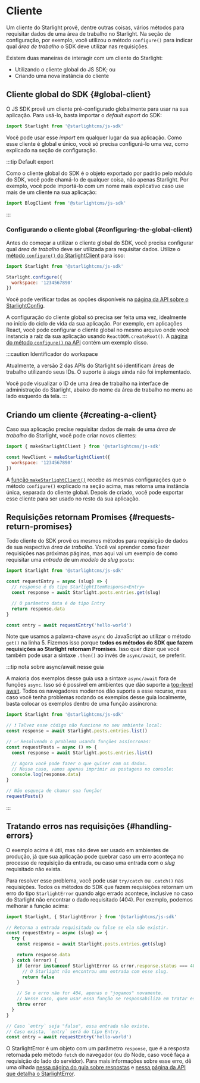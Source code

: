 # Cliente

Um cliente do Starlight provê, dentre outras coisas, vários métodos para requisitar dados de uma área de trabalho no
Starlight. Na seção de configuração, por exemplo, você utilizou o método `configure()` para indicar qual
*área de trabalho* o SDK deve utilizar nas requisições.

Existem duas maneiras de interagir com um cliente do Starlight:
- Utilizando o cliente global do JS SDK; ou
- Criando uma nova instância do cliente

## Cliente global do SDK {#global-client}

<APILink to="/api#default"/>

O JS SDK provê um cliente pré-configurado globalmente para usar na sua aplicação. Para usá-lo, basta importar o <i>default export</i>
do SDK:

```js
import Starlight from '@starlightcms/js-sdk'
```

Você pode usar esse <i>import</i> em qualquer lugar da sua aplicação. Como esse cliente é global e único, você só
precisa configurá-lo uma vez, como explicado na seção de configuração.

:::tip Default export

Como o cliente global do SDK é o objeto exportado por padrão pelo módulo do SDK, você pode chamá-lo de qualquer coisa,
não apenas Starlight. Por exemplo, você pode importá-lo com um nome mais explicativo caso use mais de um cliente
na sua aplicação:

```js
import BlogClient from '@starlightcms/js-sdk'
```

:::

### Configurando o cliente global {#configuring-the-global-client}

Antes de começar a utilizar o cliente global do SDK, você precisa configurar qual *área de trabalho* deve ser utilizada
para requisitar dados. Utilize o [método `configure()` do StarlightClient](/api/interface/StarlightClient#configure) para isso:

```js
import Starlight from '@starlightcms/js-sdk'

Starlight.configure({
  workspace: '1234567890'
})
```

Você pode verificar todas as opções disponíveis na [página da API sobre o StarlightConfig](/api#StarlightConfig).

A configuração do cliente global só precisa ser feita uma vez, idealmente no início do ciclo de vida da sua aplicação.
Por exemplo, em aplicações React, você pode configurar o cliente global no mesmo arquivo onde você instancia a raíz
da sua aplicação usando `ReactDOM.createRoot()`.
A [página do método `configure()` na API](/api/interface/StarlightClient#configure) contém um exemplo disso.

:::caution Identificador do workspace

Atualmente, a versão 2 das APIs do Starlight só identificam áreas de trabalho utilizando seus IDs. O suporte à *slugs*
ainda não foi implementado.

Você pode visualizar o ID de uma área de trabalho na interface de administração do Starlight, abaixo do nome da área de
trabalho no menu ao lado esquerdo da tela.
:::

## Criando um cliente {#creating-a-client}

Caso sua aplicação precise requisitar dados de mais de uma *área de trabalho* do Starlight, você pode criar novos
clientes:

```js
import { makeStarlightClient } from '@starlightcms/js-sdk'

const NewClient = makeStarlightClient({
  workspace: '1234567890'
})
```

A [função `makeStarlightClient()`](/api/function/makeStarlightClient) recebe as mesmas configurações que o método
`configure()` explicado na seção acima, mas retorna uma instância única, separada do cliente global. Depois de criado,
você pode exportar esse cliente para ser usado no resto da sua aplicação.

## Requisições retornam Promises {#requests-return-promises}

Todo cliente do SDK provê os mesmos métodos para requisição de dados de sua respectiva *área de trabalho*. Você vai
aprender como fazer requisições nas próximas páginas, mas aqui vai um exemplo de como requisitar uma *entrada* de um
*modelo* de *slug* `posts`:

```js showLineNumbers
import Starlight from '@starlightcms/js-sdk'

const requestEntry = async (slug) => {
  // response é do tipo StarlightItemResponse<Entry>
  const response = await Starlight.posts.entries.get(slug)

  // O parâmetro data é do tipo Entry
  return response.data
}

const entry = await requestEntry('hello-world')
```

Note que usamos a palavra-chave `async` do JavaScript ao utilizar o método `get()` na linha 5. Fizemos isso porque
**todos os métodos do SDK que fazem requisições ao Starlight retornam Promises**. Isso quer dizer que você também pode
usar a sintaxe `.then()` ao invés de `async/await`, se preferir.

:::tip nota sobre async/await nesse guia

A maioria dos exemplos desse guia usa a sintaxe `async/await` fora de funções `async`. Isso só é possível em ambientes
que dão suporte a [top-level await](https://developer.mozilla.org/en-US/docs/Web/JavaScript/Reference/Operators/await#top_level_await).
Todos os navegadores modernos dão suporte a esse recurso, mas caso você tenha problemas rodando os exemplos desse guia
localmente, basta colocar os exemplos dentro de uma função assíncrona:

```js
import Starlight from '@starlightcms/js-sdk'

// ❗ Talvez esse código não funcione no seu ambiente local:
const response = await Starlight.posts.entries.list()

// ✅ Resolvendo o problema usando funções assíncronas:
const requestPosts = async () => {
  const response = await Starlight.posts.entries.list()

  // Agora você pode fazer o que quiser com os dados.
  // Nesse caso, vamos apenas imprimir as postagens no console:
  console.log(response.data)
}

// Não esqueça de chamar sua função!
requestPosts()
```

:::

## Tratando erros nas requisições {#handling-errors}

O exemplo acima é útil, mas não deve ser usado em ambientes de produção, já que sua aplicação pode quebrar caso um
erro aconteça no processo de requisição da entrada, ou caso uma entrada com o *slug* requisitado não exista.

Para resolver esse problema, você pode usar `try/catch` ou `.catch()` nas requisições. Todos os métodos do SDK que fazem
requisições retornam um erro do tipo `StarlightError` quando algo errado acontece, inclusive no caso do Starlight não
encontrar o dado requisitado (404). Por exemplo, podemos melhorar a função acima:

```js
import Starlight, { StarlightError } from '@starlightcms/js-sdk'

// Retorna a entrada requisitada ou false se ela não existir.
const requestEntry = async (slug) => {
  try {
    const response = await Starlight.posts.entries.get(slug)

    return response.data
  } catch (error) {
    if (error instanceof StarlightError && error.response.status === 404) {
      // O Starlight não encontrou uma entrada com esse slug.
      return false
    }

    // Se o erro não for 404, apenas o "jogamos" novamente.
    // Nesse caso, quem usar essa função se responsabiliza em tratar esse erro.
    throw error
  }
}

// Caso `entry` seja "false", essa entrada não existe.
// Caso exista, `entry` será do tipo Entry.
const entry = await requestEntry('hello-world')
```

O StarlightError é um objeto com um parâmetro `response`, que é a resposta retornada pelo método `fetch` do navegador
(ou do Node, caso você faça a requisição do lado do servidor). Para mais informações sobre esse erro, dê uma olhada
[nessa página do guia sobre respostas](./requesting-data/requests-and-responses#starlight-error) e
[nessa página da API que detalha o StarlightError](/api/class/StarlightError).
